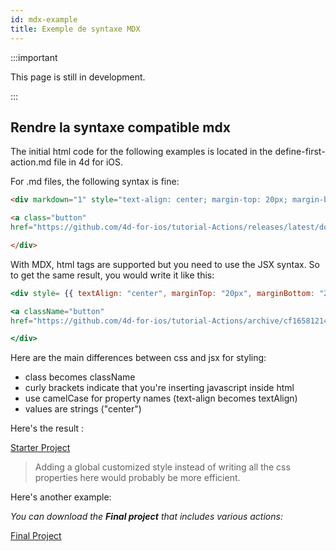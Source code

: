 ```yaml
---
id: mdx-example
title: Exemple de syntaxe MDX
---
```


:::important

This page is still in development.

:::

## Rendre la syntaxe compatible mdx

The initial html code for the following examples is located in the define-first-action.md file in 4d for iOS.

For .md files, the following syntax is fine:

```html
<div markdown="1" style="text-align: center; margin-top: 20px; margin-bottom: 20px"> 

<a class="button"
href="https://github.com/4d-for-ios/tutorial-Actions/releases/latest/download/tutorial-Actions.zip">STARTER PROJECT</a>

</div>
```

With MDX, html tags are supported but you need to use the JSX syntax. So to get the same result, you would write it like this:


```jsx {1,3}
<div style= {{ textAlign: "center", marginTop: "20px", marginBottom: "20px" }}>

<a className="button"
href="https://github.com/4d-for-ios/tutorial-Actions/archive/cf16581214a8a6e4e4067bcff43ac1265ec43ff7.zip">STARTER PROJECT</a>

</div>
```
Here are the main differences between css and jsx for styling:
- class becomes className
- curly brackets indicate that you're inserting javascript inside html
- use camelCase for property names (text-align becomes textAlign)
- values are strings ("center")

Here's the result :
<div style= {{ display: "flex", justifyContent: "center", marginTop: "20px", marginBottom: "20px" }}>
<a class="button button--primary" href="https://github.com/4d-for-ios/tutorial-Actions/archive/cf16581214a8a6e4e4067bcff43ac1265ec43ff7.zip">Starter Project</a>
</div>

> Adding a global customized style instead of writing all the css properties here would probably be more efficient.

Here's another example:

*You can download the **Final project** that includes various actions:*

<div style= {{ display: "flex", justifyContent: "center", marginTop: "20px", marginBottom: "20px" }}>
<a class="button button--primary" href="https://github.com/4d-for-ios/tutorial-Actions/releases/latest/download/tutorial-Actions.zip">Final Project</a>
</div>
